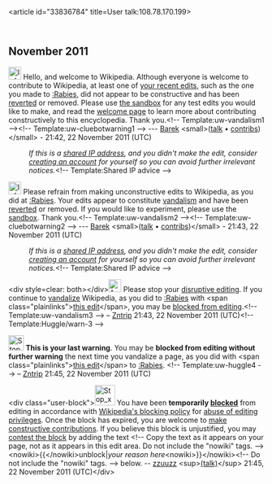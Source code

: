 <article id="33836784" title=User talk:108.78.170.199>
	<talkpage id="33836784" title="User talk:108.78.170.199">
== November 2011 ==

[[File:Information.svg|25px|alt=|link=]] Hello, and welcome to Wikipedia. Although everyone is welcome to contribute to Wikipedia, at least one of [[Special:Contributions/108.78.170.199|your recent edits]], such as the one you made to [[:Rabies]], did not appear to be constructive and has been [[Help:Reverting|reverted]] or removed. Please use [[Wikipedia:Sandbox|the sandbox]] for any test edits you would like to make, and read the [[Wikipedia:Welcoming committee/Welcome to Wikipedia|welcome page]] to learn more about contributing constructively to this encyclopedia. Thank you.&lt;!-- Template:uw-vandalism1 --&gt;&lt;!-- Template:uw-cluebotwarning1 --&gt; --- [[User:Barek|Barek]] &lt;small&gt;([[User talk:Barek|talk]] • [[Special:Contributions/Barek|contribs]])&lt;/small&gt; - 21:42, 22 November 2011 (UTC)
:''If this is a [[closed proxy|shared IP address]], and you didn't make the edit, consider [[Wikipedia:Why create an account?|creating an account]] for yourself so you can avoid further irrelevant notices.''&lt;!-- Template:Shared IP advice --&gt;

[[File:Information.svg|25px|alt=|link=]] Please refrain from making unconstructive edits to Wikipedia, as you did at [[:Rabies]]. Your edits appear to constitute [[Wikipedia:Vandalism|vandalism]] and have been [[Help:Reverting|reverted]] or removed. If you would like to experiment, please use the [[Wikipedia:Sandbox|sandbox]]. Thank you.&lt;!-- Template:uw-vandalism2 --&gt;&lt;!-- Template:uw-cluebotwarning2 --&gt; --- [[User:Barek|Barek]] &lt;small&gt;([[User talk:Barek|talk]] • [[Special:Contributions/Barek|contribs]])&lt;/small&gt; - 21:43, 22 November 2011 (UTC)
:''If this is a [[closed proxy|shared IP address]], and you didn't make the edit, consider [[Wikipedia:Why create an account?|creating an account]] for yourself so you can avoid further irrelevant notices.''&lt;!-- Template:Shared IP advice --&gt;

&lt;div style=clear: both&gt;&lt;/div&gt;[[File:Ambox warning pn.svg|25px|alt=|link=]] Please stop your [[Wikipedia:Disruptive editing|disruptive editing]]. If you continue to [[Wikipedia:Vandalism|vandalize]] Wikipedia, as you did to [[:Rabies]] with &lt;span class=&quot;plainlinks&quot;&gt;[http://en.wikipedia.org/wiki/Rabies?diff=462003537 this edit]&lt;/span&gt;, you may be [[Wikipedia:Blocking policy|blocked from editing]].&lt;!-- Template:uw-vandalism3 --&gt; – [[User:Zntrip|Zntrip]] 21:43, 22 November 2011 (UTC)&lt;!-- Template:Huggle/warn-3 --&gt;

[[File:Stop hand nuvola.svg|30px]] '''This is your last warning'''. You may be '''blocked from editing without further warning''' the next time you vandalize a page, as you did with &lt;span class=&quot;plainlinks&quot;&gt;[http://en.wikipedia.org/wiki/Rabies?diff=462003838 this edit]&lt;/span&gt; to [[:Rabies]]. &lt;!-- Template:uw-huggle4 --&gt; – [[User:Zntrip|Zntrip]] 21:45, 22 November 2011 (UTC)

&lt;div class=&quot;user-block&quot;&gt;[[Image:Stop x nuvola with clock.svg|40px|left]] You have been '''temporarily [[Wikipedia:Blocking policy|blocked]]''' from editing in accordance with [[Wikipedia:Blocking policy|Wikipedia's blocking policy]] for [[Wikipedia:Vandalism|abuse of editing privileges]]. Once the block has expired, you are welcome to [[Wikipedia:Five pillars|make constructive contributions]]. If you believe this block is unjustified, you may [[Wikipedia:Appealing a block|contest the block]] by adding the text &lt;!-- Copy the text as it appears on your page, not as it appears in this edit area. Do not include the &quot;nowiki&quot; tags. --&gt;&lt;nowiki&gt;{{&lt;/nowiki&gt;unblock|''your reason here''&lt;nowiki&gt;}}&lt;/nowiki&gt;&lt;!-- Do not include the &quot;nowiki&quot; tags. --&gt; below. -- [[user:zzuuzz|zzuuzz]] &lt;sup&gt;[[user_talk:zzuuzz|(talk)]]&lt;/sup&gt; 21:45, 22 November 2011 (UTC)&lt;/div&gt;
	</talkpage>
</article>